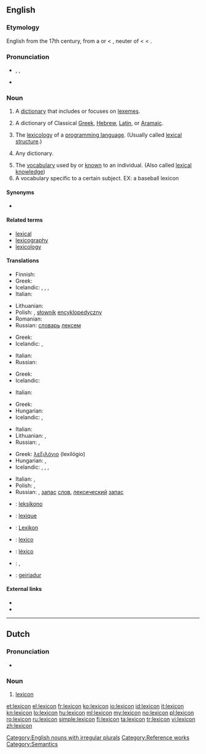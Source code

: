 {{was wotd|2006|December|12}}
{{wikipedia|dab=lexicon (disambiguation)|lexicon}}
==English==

===Etymology===
English from the 17th century, from a {{etyl|ML.}} or {{etyl|NL.}} {{term|lexicon|lang=la}} < {{etyl|grc}} {{term|λεξικόν|tr=lexicon|sc=polytonic||a lexicon}}, neuter of {{term|λεξικός|tr=lexikos|sc=polytonic||of words}} < {{term|λέξις|tr=lexis|sc=polytonic||a saying, speech, word}} < {{term|λέγειν|tr=legein|sc=polytonic||to speak}}.

===Pronunciation===
* {{enPR|lĕ'ksĭkŏn}}, {{IPA|/ˈleksɪkɑn/}}, {{SAMPA|/"leksIkQn/}}
* {{audio|en-us-lexicon.ogg|Audio (US)}}

===Noun===
{{wikipedia}}
{{en-noun|pl=lexica|pl2=lexicons}}

# {{linguistics}} A [[dictionary]] that includes or focuses on [[lexeme]]s.
# A dictionary of Classical [[Greek]], [[Hebrew]], [[Latin]], or [[Aramaic]].
# {{programming}} The [[lexicology]] of a [[programming language]]. (Usually called [[lexical structure]].)
# {{rare}} Any dictionary.
# The [[vocabulary]] used by or [[know]]n to an individual. (Also called [[lexical knowledge]])
# A vocabulary specific to a certain subject. EX: a baseball lexicon

====Synonyms====
* {{l|en|wordhoard}}

====Related terms====
* [[lexical]]
* [[lexicography]]
* [[lexicology]]

====Translations====
{{trans-top|dictionary of lexemes}}
* Finnish: {{t+|fi|leksikko}}
* Greek: {{t+|el|λημματολόγιο|n|tr=lēmmatológio}}
* Icelandic: {{t|is|orðabók|f}}, {{t|is|orðasafn|n}}, {{t|is|lesforði|m}}, {{t|is|lessafn|n}}
* Italian: {{t+|it|lessico|m}}
{{trans-mid}}
* Lithuanian: {{t|lt|leksikonas|m|xs=Lithuanian}}
* Polish: {{t|pl|leksykon|m}}, [[słownik]] [[encyklopedyczny]] {{m}}
* Romanian: {{t+|ro|lexicon|n}}
* Russian: [[словарь]] [[лексема|лексем]]
{{trans-bottom}}

{{trans-top|dictionary of Classical Greek, Hebrew, Latin, or Aramaic}}
* Greek: {{t+|el|λεξικό|n|tr=lexikó}}
* Icelandic: {{t+|is|orðabók|f}}, {{t+|is|orðasafn|n}}
{{trans-mid}}
* Italian: {{t+|it|lessico|m}}
* Russian: {{t+|ru|лексикон|m|tr=lexikón}}
{{trans-bottom}}

{{trans-top|lexicology of a programming language}}
* Greek: {{t+|el|λεξιλόγιο|n|tr=lexilógio}}
* Icelandic: {{t+|is|orðasafn|n}}
{{trans-mid}}
* Italian: {{t+|it|lessico|m}}
{{trans-bottom}}

{{trans-top|(rare) any dictionary}}
* Greek: {{t+|el|λεξικό|n|tr=lexikó}}
* Hungarian: {{t+|hu|szótár}}
* Icelandic: {{t+|is|orðabók|f}}, {{t+|is|orðasafn|n}}
{{trans-mid}}
* Italian: {{t+|it|lessico|m}}
* Lithuanian: {{t+|lt|žodynas|m|xs=Lithuanian}},  {{t|lt|leksikonas|m|xs=Lithuanian}}
* Russian: {{t+|ru|лексикон|m|tr=lexikón}}, {{t+|ru|словарь|m|tr=slovár'}}
{{trans-bottom}}

{{trans-top|vocabulary used by an individual}}
* Greek: [[λεξιλόγιο]] (lexilógio) {{n}}
* Hungarian: {{t+|hu|szókincs}}, {{t|hu|szókészlet}}
* Icelandic: {{t|is|orðabók|f}}, {{t|is|orðasafn|n}}, {{t|is|lesforði|m}}, {{t|is|lessafn|n}}
{{trans-mid}}
* Italian: {{t+|it|lessico|m}}, {{t+|it|vocabolario|m}}
* Polish: {{t|pl|leksykon|m}}, {{t|pl|słownictwo|n}}
* Russian: {{t+|ru|лексикон|m|tr=lexikón}}, [[запас]] [[слово|слов]], [[лексический]] [[запас]]
{{trans-bottom}}

{{checktrans-top}}
* {{ttbc|eo}}: [[leksikono]]
* {{ttbc|fr}}: [[lexique]] {{m}}
* {{ttbc|de}}: [[Lexikon]] {{n}}
* {{ttbc|ia}}: [[lexico]]
* {{ttbc|pt}}: [[léxico]] {{m}}
* {{ttbc|tr}}: {{t+|tr|sözlük}}, {{t+|tr|lügat}}
* {{ttbc|cy}}: [[geiriadur]] {{m}}
{{trans-bottom}}

====External links====
* {{R:Webster 1913}}
* {{R:Century 1911}}

[[Category:English nouns with irregular plurals]]
[[Category:Reference works]]
[[Category:Semantics]]

----

==Dutch==
{{wikipedia|lang=nl}}

===Pronunciation===
* {{audio|Nl-lexicon.ogg|Audio}}

===Noun===
{{nl-noun|g=n|pl1=lexica|pl2=lexicons|dim=*}}

# [[#English|lexicon]]

[[et:lexicon]]
[[el:lexicon]]
[[fr:lexicon]]
[[ko:lexicon]]
[[io:lexicon]]
[[id:lexicon]]
[[it:lexicon]]
[[kn:lexicon]]
[[lo:lexicon]]
[[hu:lexicon]]
[[ml:lexicon]]
[[my:lexicon]]
[[no:lexicon]]
[[pl:lexicon]]
[[ro:lexicon]]
[[ru:lexicon]]
[[simple:lexicon]]
[[fi:lexicon]]
[[ta:lexicon]]
[[tr:lexicon]]
[[vi:lexicon]]
[[zh:lexicon]]